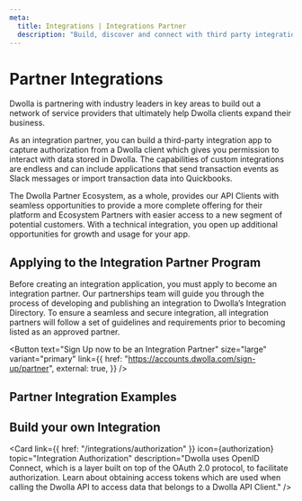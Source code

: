 ```yaml
---
meta:
  title: Integrations | Integrations Partner
  description: "Build, discover and connect with third party integration applications published to the Dwolla Integration Directory."
---
```



# Partner Integrations

Dwolla is partnering with industry leaders in key areas to build out a network of service providers that ultimately help Dwolla clients expand their business.

As an integration partner, you can build a third-party integration app to capture authorization from a Dwolla client which gives you permission to interact with data stored in Dwolla. The capabilities of custom integrations are endless and can include applications that send transaction events as Slack messages or import transaction data into Quickbooks.

The Dwolla Partner Ecosystem, as a whole, provides our API Clients with seamless opportunities to provide a more complete offering for their platform and Ecosystem Partners with easier access to a new segment of potential customers. With a technical integration, you open up additional opportunities for growth and usage for your app.

## Applying to the Integration Partner Program

Before creating an integration application, you must apply to become an integration partner. Our partnerships team will guide you through the process of developing and publishing an integration to Dwolla’s Integration Directory. To ensure a seamless and secure integration, all integration partners will follow a set of guidelines and requirements prior to becoming listed as an approved partner.

<Button
  text="Sign Up now to be an Integration Partner"
  size="large"
  variant="primary"
  link={{
    href: "https://accounts.dwolla.com/sign-up/partner",
    external: true,
  }}
/>

## Partner Integration Examples

<CardGrid maxColumns={2}>
  <Card
    link={{
      href: "https://www.dwolla.com/integrations/plaid/",
      external: true,
    }}
    icon={plaid}
    topic="Plaid"
    description="Instant bank account verification for ACH payments, starting with a few lines of code."
  />
  <Card
    link={{ href: "https://www.dwolla.com/integrations/sift/", external: true }}
    icon={sift}
    topic="Sift"
    description="The Digital Trust &amp; Safety Suite, powered by Sift, makes it easier to prevent fraud, streamline operations and drive revenue growth."
  />
</CardGrid>

## Build your own Integration

<Card
  link={{ href: "/integrations/authorization" }}
  icon={authorization}
  topic="Integration Authorization"
  description="Dwolla uses OpenID Connect, which is a layer built on top of the OAuth 2.0 protocol, to facilitate authorization. Learn about obtaining access tokens which are used when calling the Dwolla API to access data that belongs to a Dwolla API Client."
/>
